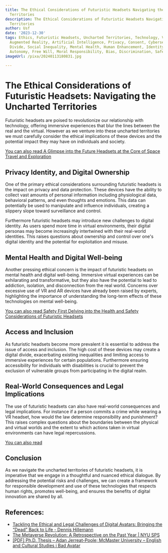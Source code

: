 ```yaml
---
title: The Ethical Considerations of Futuristic Headsets Navigating the Uncharted
  Territories
description: The Ethical Considerations of Futuristic Headsets Navigating the Uncharted
  Territories
author: Usf
date: '2023-12-30'
tags: Ethics, Futuristic Headsets, Uncharted Territories, Technology, Virtual Reality,
  Augmented Reality, Artificial Intelligence, Privacy, Consent, Cybersecurity, Digital
  Divide, Social Inequality, Mental Health, Human Enhancement, Identity, Authenticity,
  Autonomy, Free Will, Moral Responsibility, Bias, Discrimination, Safety, Security
imageUrl: /pixa/20240113180831.jpg

---
```

# **The  Ethical  Considerations of Futuristic Headsets: Navigating the Uncharted Territories**
Futuristic  headsets are  poised  to revolutionize our relationship with technology, offering immersive experiences that blur the lines  between the real and the virtual. However as we venture into these  uncharted territories we must carefully  consider the ethical implications of these devices and the potential impact  they may have on individuals and society.

[You can also read A Glimpse into the Future Headsets at the Core of Space Travel and Exploration](A%20Glimpse%20into%20the%20Future%20Headsets%20at%20the%20Core%20of%20Space%20Travel%20and%20Exploration)


## **Privacy Identity, and Digital Ownership**
One of the primary ethical considerations surrounding futuristic headsets is the impact on privacy and data protection. These devices have  the ability to collect vast amounts of personal information including physiological data, behavioral  patterns, and even thoughts and emotions. This data can potentially be used  to manipulate and influence  individuals, creating a slippery slope toward surveillance and control.

Furthermore futuristic headsets may introduce new challenges to digital identity. As users spend more time in virtual environments, their digital  personas may become increasingly intertwined with their real-world identities. This raises questions about ownership and control over one's digital identity and the potential for exploitation and misuse.

##  **Mental Health and Digital Well-being**
Another pressing ethical concern is the impact of futuristic headsets on mental health and digital well-being.  Immersive virtual experiences can be exhilarating and transformative, but  they also have the potential to  lead to addiction, isolation,  and disconnection  from the real world. Concerns over excessive  use of VR and AR devices have already been  raised by experts,  highlighting the importance of understanding the long-term effects of  these technologies on mental well-being.

[You can also read  Safety First Delving into  the Health and Safety Considerations of Futuristic Headsets](Safety%20First%20Delving%20into%20the%20Health%20and%20Safety%20Considerations%20of%20Futuristic%20Headsets)


## **Access and Inclusion**
As  futuristic headsets become more prevalent it is essential to address the issue of access  and inclusion. The high cost  of these  devices may create a digital divide, exacerbating existing  inequalities and limiting access  to  immersive  experiences for  certain populations. Furthermore ensuring accessibility for individuals with disabilities is crucial to prevent  the exclusion of vulnerable groups from participating in the digital realm.

## **Real-World Consequences and Legal Implications**
The use of futuristic headsets  can also have real-world consequences and legal  implications. For instance if a person commits a crime while wearing  a  VR headset, how would the law determine responsibility and punishment? This raises complex questions about the boundaries between the physical and virtual worlds and the extent to which actions taken in virtual  environments  can have legal repercussions.

[You can also read ]()


## **Conclusion**
As  we navigate the uncharted  territories of futuristic headsets, it is imperative that we engage in a thoughtful and nuanced ethical dialogue. By addressing the potential risks  and challenges, we can create a framework for responsible development and use of these technologies that respects human rights, promotes well-being, and ensures the benefits of digital innovation are shared by  all.

## References:
- [Tackling the Ethical and Legal Challenges of Digital Avatars: Bringing the “Dead” Back to Life - Dennis Hillemann](https://dhillemann.medium.com/tackling-the-ethical-and-legal-challenges-of-digital-avatars-bringing-the-dead-back-to-life-71729e68570f)
- [The Metaverse Revolution: A Retrospective on the Past Year | NYU SPS](https://www.sps.nyu.edu/homepage/emerging-technologies-collaborative/blog/2023/the-metaverse-revolution-a-retrospective-on-the-past-year.html)
- [[PDF] Ph.D. Thesis – Adan Jerreat-Poole; McMaster University – English and Cultural Studies i Bad Avatar](https://macsphere.mcmaster.ca/bitstream/11375/25995/2/Jerreat-Poole_Adan_finalsubmission2020August_PhD.pdf)
